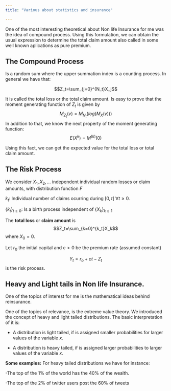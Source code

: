 ```yaml
---
title: "Various about statistics and insurance"

---
```


One of the most interesting theoretical about Non life Insurance for me was the idea of compound process. Using this formulation, we can obtain the usual expression to determine the total claim amount also called in some well known aplications as pure premium.

## The Compound Process

Is a random sum where the upper summation index is a counting process.
In general we have that:

$$Z_t=\sum_{j=0}^{N_t}X_j$$

It is called the total loss or the total claim amount.
Is easy to prove that the moment generating function of $Z_t$ is given by $$M_{Z_t}(v)=M_{N_t}(log(M_X(v)))$$
In addition to that, we know the next property of the moment generating function:
$$E(X^k)=M^{(k)}(0)$$

Using this fact, we can get the expected value for the total loss or total claim amount.

\begin{align*}
E(Z_t)&=M'_{N_t}(log(M_X(0)))\times\frac{M'_X(0)}{M_X(0)}\\
E(Z_t)&=E(N_t)E(X_1)
\end{align*}


## The Risk Process

We consider $X_1,X_2,...$ independent individual random losses or claim amounts, with distribution function $F$ 

$k_t$: Individual number of claims ocurring during $[0,t]$ $\forall t\geq 0$. 

$\{k_t\}_{t\geq 0}$: Is a birth process independent of $\{X_k\}_{k\geq 1}$

The $\textbf{total loss}$ or $\textbf{claim amount}$ is  $$Z_t=\sum_{k=0}^{k_t}X_k$$ where $X_0=0$.

Let $r_0$ the initial capital and $c>0$ be the premium rate (assumed constant)

$$Y_t=r_o+ct-Z_t$$ is the risk process.

## Heavy and Light tails in  Non life Insurance.
One of the topics of interest for me is the mathematical ideas behind reinsurance.

One of the topics of relevance, is the extreme value theory. We introduced the concept of heavy and light tailed distributions.  The basic interpretation of it is:

- A distribution is light tailed, if is assigned smaller probabilities for larger  values of the variable $x$.

- A distribution is heavy tailed, if is assigned larger probabilities to larger values of the variable $x$.

$\textbf{Some examples:}$  For heavy tailed distributions we have for instance: 

-The top of the $1\%$ of the world has the $40\%$ of the wealth.

-The top of the $2\%$ of twitter users post the $60\%$ of tweets

